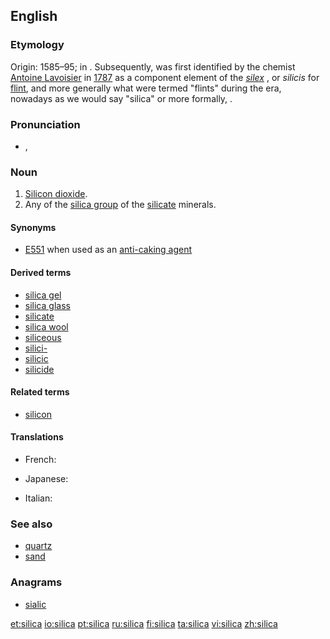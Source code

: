 ==English==

===Etymology===
Origin: 1585–95; in {{etyl|la}} {{term|silex||hard stone, flint|lang=la}}. Subsequently, {{term|silicon}} was first identified by the chemist [[w:Antoine Lavoisier|Antoine Lavoisier]] in [[w:1787|1787]] as a component element of the ''[[silex]]''<!-- refs (see the several @ http://dictionary.reference.com/browse/silex): esp. Dictionary.com Unabridged (v 1.1) - Cite This Source
si·lex      
–noun
flint; silica.
[Origin: 1585–95; < L silex, s. silic- hard stone, flint, boulder] -->, or ''silicis'' for [[flint]], and more generally what were termed "flints" during the era, nowadays as we would say "silica" or more formally, {{term|silicate}}.

===Pronunciation===
* {{a|UK}} {{IPA|/ˈsɪl.ɪ.kə/}}, {{SAMPA|/"sIl.I.k@/}}

===Noun===
{{en-noun|silicas|-}}

# [[silicon dioxide|Silicon dioxide]].
# Any of the [[silica group]] of the [[silicate]] minerals.

====Synonyms====
* [[E551]] when used as an [[anti-caking agent]]

====Derived terms====
* [[silica gel]]
* [[silica glass]]
* [[silicate]]
* [[silica wool]]
* [[siliceous]]
* [[silici-]]
* [[silicic]]
* [[silicide]]

====Related terms====
* [[silicon]]

====Translations====
{{trans-top|silicon dioxide}}
* French: {{t+|fr|silice|f}}
{{trans-mid}}
* Japanese: {{t|ja|シリカ|tr=shirika|sc=Jpan}}
{{trans-bottom}}

{{trans-top|silica group of the silicate minerals}}
{{trans-mid}}
* Italian: {{t|it|silice}}
{{trans-bottom}}

===See also===
* [[quartz]]
* [[sand]]

===Anagrams===
* [[sialic#English|sialic]]

[[et:silica]]
[[io:silica]]
[[pt:silica]]
[[ru:silica]]
[[fi:silica]]
[[ta:silica]]
[[vi:silica]]
[[zh:silica]]